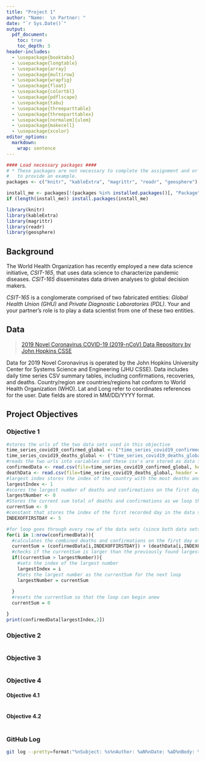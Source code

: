 ```yaml
---
title: "Project 1"
author: "Name:  \n Partner: "
date: "`r Sys.Date()`"
output: 
  pdf_document:
    toc: true
    toc_depth: 3
header-includes:
  - \usepackage{booktabs}
  - \usepackage{longtable}
  - \usepackage{array}
  - \usepackage{multirow}
  - \usepackage{wrapfig}
  - \usepackage{float}
  - \usepackage{colortbl}
  - \usepackage{pdflscape}
  - \usepackage{tabu}
  - \usepackage{threeparttable}
  - \usepackage{threeparttablex}
  - \usepackage[normalem]{ulem}
  - \usepackage{makecell}
  - \usepackage{xcolor}
editor_options: 
  markdown: 
    wrap: sentence
---
```


```r

#### Load necessary packages ####
# * These packages are not necessary to complete the assignment and or only used 
#   to provide an example. 
packages <- c("knitr", "kableExtra", "magrittr", "readr", "geosphere")

install_me <- packages[!(packages %in% installed.packages()[, "Package"])]
if (length(install_me)) install.packages(install_me)

library(knitr)
library(kableExtra)
library(magrittr)
library(readr)
library(geosphere)
```

## Background

The World Health Organization has recently employed a new data science initiative, *CSIT-165*, that uses data science to characterize pandemic diseases.
*CSIT-165* disseminates data driven analyses to global decision makers.

*CSIT-165* is a conglomerate comprised of two fabricated entities: *Global Health Union (GHU)* and *Private Diagnostic Laboratories (PDL)*.
Your and your partner's role is to play a data scientist from one of these two entities.

## Data

> [2019 Novel Coronavirus COVID-19 (2019-nCoV) Data Repository by John Hopkins CSSE](https://github.com/CSSEGISandData/COVID-19/tree/master/csse_covid_19_data/csse_covid_19_time_series)

Data for 2019 Novel Coronavirus is operated by the John Hopkins University Center for Systems Science and Engineering (JHU CSSE).
Data includes daily time series CSV summary tables, including confirmations, recoveries, and deaths.
Country/region are countries/regions hat conform to World Health Organization (WHO).
Lat and Long refer to coordinates references for the user.
Date fields are stored in MM/DD/YYYY format.

## Project Objectives

### Objective 1

```r
#stores the urls of the two data sets used in this objective 
time_series_covid19_confirmed_global <- ("time_series_covid19_confirmed_global.csv")
time_series_covid19_deaths_global <- ("time_series_covid19_deaths_global.csv")
#reads the two urls into variables and these csv's are stored as data frames
confirmedData <- read.csv(file=time_series_covid19_confirmed_global, header = TRUE)
deathData <- read.csv(file=time_series_covid19_deaths_global, header = TRUE)
#largest index stores the index of the country with the most deaths and confirmations on the first recorded day 
largestIndex <- 1
#scores the largest number of deaths and confirmations on the first day 
largestNumber <- 0
#Stores the current sum total of deaths and confirmations as we loop through the data sets. 
currentSum <- 0
#constant that stores the index of the first recorded day in the data set. 
INDEXOFFIRSTDAY <- 5

#for loop goes through every row of the data sets (since both data sets have the same dimension we can use nrow on either or)
for(i in 1:nrow(confirmedData)){
  #calculates the combined deaths and confirmations on the first day of the current row
  currentSum = (confirmedData[i,INDEXOFFIRSTDAY]) + (deathData[i,INDEXOFFIRSTDAY])
  #checks if the currentSum is larger than the previously found largest number 
  if((currentSum > largestNumber)){
    #sets the index of the largest number
    largestIndex = i
    #Sets the largest number as the currentSum for the next loop 
    largestNumber = currentSum
    
  }
  #resets the currentSum so that the loop can begin anew
  currentSum = 0

}
print(confirmedData[largestIndex,2])

```

### Objective 2

```r

```

### Objective 3

```r

```

### Objective 4

#### Objective 4.1

```r

```

#### Objective 4.2

```r

```

### GitHub Log

```bash
git log --pretty=format:"%nSubject: %s%nAuthor: %aN%nDate: %aD%nBody: %b"
```

